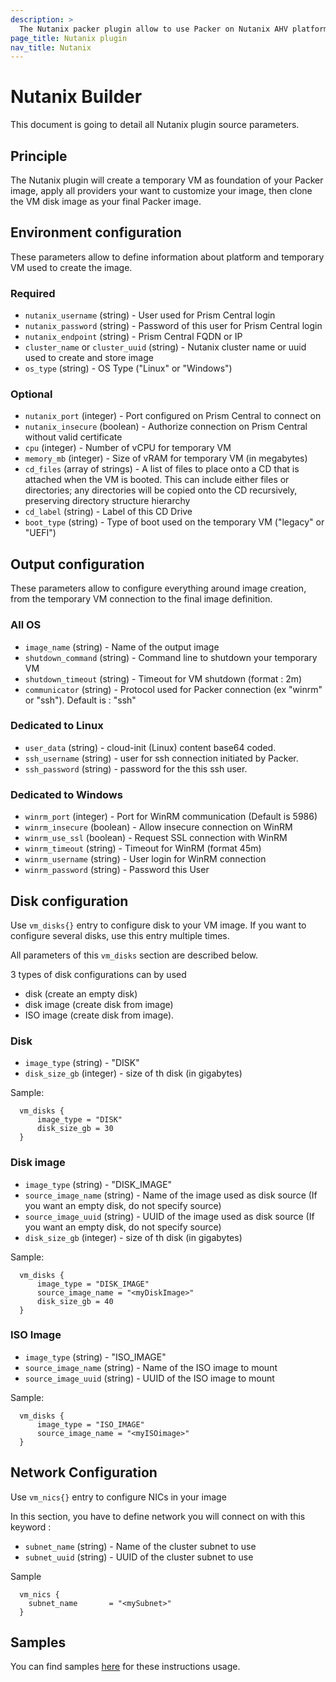 ```yaml
---
description: >
  The Nutanix packer plugin allow to use Packer on Nutanix AHV platform.
page_title: Nutanix plugin
nav_title: Nutanix
---
```


# Nutanix Builder

This document is going to detail all Nutanix plugin source parameters.

## Principle
The Nutanix plugin will create a temporary VM as foundation of your Packer image, apply all providers your want to customize your image, then clone the VM disk image as your final Packer image.

## Environment configuration
These parameters allow to define information about platform and temporary VM used to create the image.

### Required
  - `nutanix_username` (string) - User used for Prism Central login 
  - `nutanix_password` (string) - Password of this user for Prism Central login 
  - `nutanix_endpoint` (string) - Prism Central FQDN or IP
  - `cluster_name` or  `cluster_uuid` (string) - Nutanix cluster name or uuid used to create and store image
  - `os_type` (string) - OS Type ("Linux" or "Windows")
  
### Optional
  - `nutanix_port` (integer) - Port configured on Prism Central to connect on
  - `nutanix_insecure` (boolean) - Authorize connection on Prism Central without valid certificate
  - `cpu` (integer) - Number of vCPU for temporary VM
  - `memory_mb` (integer) - Size of vRAM for temporary VM (in megabytes)
  - `cd_files` (array of strings) - A list of files to place onto a CD that is attached when the VM is booted. This can include either files or directories; any directories will be copied onto the CD recursively, preserving directory structure hierarchy
  - `cd_label` (string) - Label of this CD Drive
  - `boot_type` (string) - Type of boot used on the temporary VM ("legacy" or "UEFI")

## Output configuration
These parameters allow to configure everything around image creation, from the temporary VM connection to the final image definition.

### All OS
- `image_name` (string) - Name of the output image
- `shutdown_command` (string) - Command line to shutdown your temporary VM
- `shutdown_timeout` (string) - Timeout for VM shutdown (format : 2m)
- `communicator` (string) - Protocol used for Packer connection (ex "winrm" or "ssh"). Default is : "ssh"

### Dedicated to Linux
- `user_data` (string) - cloud-init (Linux) content base64 coded.  
- `ssh_username` (string) - user for ssh connection initiated by Packer.
- `ssh_password` (string) - password for the this ssh user.

### Dedicated to Windows
- `winrm_port` (integer) - Port for WinRM communication (Default is 5986)
- `winrm_insecure` (boolean) - Allow insecure connection on WinRM
- `winrm_use_ssl` (boolean) - Request SSL connection with WinRM
- `winrm_timeout` (string) - Timeout for WinRM (format 45m)
- `winrm_username` (string) - User login for WinRM connection 
- `winrm_password` (string) - Password this User

## Disk configuration
Use `vm_disks{}` entry to configure disk to your VM image. If you want to configure several disks, use this entry multiple times.

All parameters of this `vm_disks` section are described below.

3 types of disk configurations can by used 
- disk (create an empty disk)
- disk image (create disk from image)
- ISO image (create disk from image).

### Disk 
- `image_type` (string) - "DISK"
- `disk_size_gb` (integer) - size of th disk (in gigabytes)

Sample:
```hcl
  vm_disks {
      image_type = "DISK"
      disk_size_gb = 30
  }
```

### Disk image
- `image_type` (string) - "DISK_IMAGE"
- `source_image_name` (string) - Name of the image used as disk source (If you want an empty disk, do not specify source)
- `source_image_uuid` (string) - UUID of the image used as disk source (If you want an empty disk, do not specify source)
- `disk_size_gb` (integer) - size of th disk (in gigabytes)

Sample:
```hcl
  vm_disks {
      image_type = "DISK_IMAGE"
      source_image_name = "<myDiskImage>"
      disk_size_gb = 40
  }
```
### ISO Image
- `image_type` (string) - "ISO_IMAGE"
- `source_image_name` (string) - Name of the ISO image to mount
- `source_image_uuid` (string) - UUID of the ISO image to mount

Sample:
```hcl
  vm_disks {
      image_type = "ISO_IMAGE"
      source_image_name = "<myISOimage>"
  }
```

## Network Configuration
Use `vm_nics{}` entry to configure NICs in your image

In this section, you have to define network you will connect on with this keyword :

- `subnet_name` (string) - Name of the cluster subnet to use
- `subnet_uuid` (string) - UUID of the cluster subnet to use

Sample
```hcl
  vm_nics {
    subnet_name       = "<mySubnet>"
  }
```

## Samples
You can find samples [here](https://github.com/nutanix-cloud-native/packer-plugin-nutanix/example) for these instructions usage.